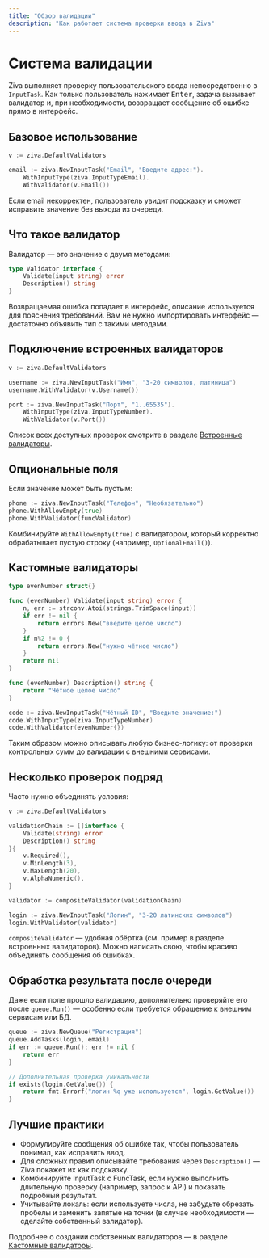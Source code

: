 ```yaml
---
title: "Обзор валидации"
description: "Как работает система проверки ввода в Ziva"
---
```


# Система валидации

Ziva выполняет проверку пользовательского ввода непосредственно в `InputTask`. Как только пользователь нажимает <kbd>Enter</kbd>, задача вызывает валидатор и, при необходимости, возвращает сообщение об ошибке прямо в интерфейс.

## Базовое использование

```go
v := ziva.DefaultValidators

email := ziva.NewInputTask("Email", "Введите адрес:").
    WithInputType(ziva.InputTypeEmail).
    WithValidator(v.Email())
```

Если email некорректен, пользователь увидит подсказку и сможет исправить значение без выхода из очереди.

## Что такое валидатор

Валидатор — это значение с двумя методами:

```go
type Validator interface {
    Validate(input string) error
    Description() string
}
```

Возвращаемая ошибка попадает в интерфейс, описание используется для пояснения требований. Вам не нужно импортировать интерфейс — достаточно объявить тип с такими методами.

## Подключение встроенных валидаторов

```go
v := ziva.DefaultValidators

username := ziva.NewInputTask("Имя", "3-20 символов, латиница")
username.WithValidator(v.Username())

port := ziva.NewInputTask("Порт", "1..65535").
    WithInputType(ziva.InputTypeNumber).
    WithValidator(v.Port())
```

Список всех доступных проверок смотрите в разделе [Встроенные валидаторы](/ru/validation/built-in-validators).

## Опциональные поля

Если значение может быть пустым:

```go
phone := ziva.NewInputTask("Телефон", "Необязательно")
phone.WithAllowEmpty(true)
phone.WithValidator(funcValidator)
```

Комбинируйте `WithAllowEmpty(true)` с валидатором, который корректно обрабатывает пустую строку (например, `OptionalEmail()`).

## Кастомные валидаторы

```go
type evenNumber struct{}

func (evenNumber) Validate(input string) error {
    n, err := strconv.Atoi(strings.TrimSpace(input))
    if err != nil {
        return errors.New("введите целое число")
    }
    if n%2 != 0 {
        return errors.New("нужно чётное число")
    }
    return nil
}

func (evenNumber) Description() string {
    return "Чётное целое число"
}

code := ziva.NewInputTask("Чётный ID", "Введите значение:")
code.WithInputType(ziva.InputTypeNumber)
code.WithValidator(evenNumber{})
```

Таким образом можно описывать любую бизнес-логику: от проверки контрольных сумм до валидации с внешними сервисами.

## Несколько проверок подряд

Часто нужно объединять условия:

```go
v := ziva.DefaultValidators

validationChain := []interface {
    Validate(string) error
    Description() string
}{
    v.Required(),
    v.MinLength(3),
    v.MaxLength(20),
    v.AlphaNumeric(),
}

validator := compositeValidator(validationChain)

login := ziva.NewInputTask("Логин", "3-20 латинских символов")
login.WithValidator(validator)
```

`compositeValidator` — удобная обёртка (см. пример в разделе встроенных валидаторов). Можно написать свою, чтобы красиво объединять сообщения об ошибках.

## Обработка результата после очереди

Даже если поле прошло валидацию, дополнительно проверяйте его после `queue.Run()` — особенно если требуется обращение к внешним сервисам или БД.

```go
queue := ziva.NewQueue("Регистрация")
queue.AddTasks(login, email)
if err := queue.Run(); err != nil {
    return err
}

// Дополнительная проверка уникальности
if exists(login.GetValue()) {
    return fmt.Errorf("логин %q уже используется", login.GetValue())
}
```

## Лучшие практики

- Формулируйте сообщения об ошибке так, чтобы пользователь понимал, как исправить ввод.
- Для сложных правил описывайте требования через `Description()` — Ziva покажет их как подсказку.
- Комбинируйте InputTask с FuncTask, если нужно выполнить длительную проверку (например, запрос к API) и показать подробный результат.
- Учитывайте локаль: если используете числа, не забудьте обрезать пробелы и заменить запятые на точки (в случае необходимости — сделайте собственный валидатор).

Подробнее о создании собственных валидаторов — в разделе [Кастомные валидаторы](/ru/validation/custom-validators).
